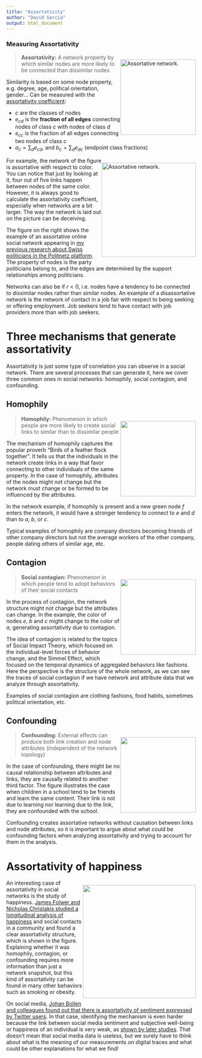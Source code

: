 ```yaml
---
title: "Assortativity"
author: "David Garcia"
output: html_document
---
```


### Measuring Assortativity

<div style="float:right">
<img src="highDegreeAssortativity.png" alt="Assortative network." width=200pt/>
</div>


> **Assortativity:** A network property by which similar nodes are more likely to be connected than dissimilar nodes


Similarity is based on some node property, e.g. degree, age, political orientation, gender... 
Can be measured with the [assortativity coefficient](https://journals.aps.org/pre/abstract/10.1103/PhysRevE.67.026126): 

\begin{equation*}
r=\frac{\sum_c e_{cc}-\sum_c a_c b_c}{1-\sum_c a_c b_c}
\end{equation*}

- $c$ are the classes of nodes
- $e_{cd}$ is the **fraction of all edges** connecting nodes of class $c$ with nodes of class $d$
- $e_{cc}$ is the fraction of all edges connecting two nodes of class $c$
- $a_c=\sum_d e_{cd}$, and $b_c=\sum_d e_{dc}$ (endpoint class fractions)

<div style="float:right">
<img src="https://dgarcia.eu/wp-content/uploads/2015/07/supports-660x661.png" alt="Assortative network." width=250pt/>
</div>

For example, the network of the figure is assortative with respect to color. You can notice that just by looking at it, four out of five links happen between nodes of the same color. However, it is always good to calculate the assortativity coeffcient, especially when networks are a bit larger. The way the network is laid out on the picture can be deceiving.

The figure on the right shows the example of an assortative online social network appearing in [my previous research about Swiss politicians in the Politnetz platform](https://arxiv.org/abs/1503.07711). The property of nodes is the party politicians belong to, and the edges are determined by the support relationships among politicians.

Networks can also be \textbf{disassortative} if $r<0$, i.e. nodes have a tendency to be connected to dissimilar nodes rather than similar nodes. An example of a disassortative network is the network of contact in a job fair with respect to being seeking or offering employment. Job seekers tend to have contact with job providers more than with job seekers.


# Three mechanisms that generate assortativity

Assortativity is just some type of correlation you can observe in a social network. There are several processes that can generate it, here we cover three common ones in social networks: homophily, social contagion, and confounding.

## Homophily

<div style="float:right">
<img src="homophilyToyExample2.png" width=200pt/>
</div>

> **Homophily:** Phenomenon in which people are more likely to create social links to similar than to dissimilar people

The mechanism of homophily captures the popular proverb "Birds of a feather flock together". It tells us that the individuals in the network create links in a way that favor connecting to other individuals of the same property. In the case of homophily, attributes of the nodes might not change but the network must change or be formed to be influenced by the attributes.

In the network example, if homophily is present and a new green node $f$ enters the network, it would have a stronger tendency to connect to $e$ and $d$ than to $a$, $b$, or $c$. 

Typical examples of homophily are company directors becoming friends of other company directors but not the average workers of the other company, people dating others of similar age, etc.

## Contagion
<div style="float:right">
<img src="contagionToyExample.png" width=200pt/>
</div>

> **Social contagion:** Phenomenon in which people tend to adopt behaviors of their social contacts

In the process of contagion, the network structure might not change but the attributes can change. In the example, the color of nodes $e$, $b$ and $c$ might change to the color of $a$, generating assortativity due to contagion.

The idea of contagion is related to the topics of Social Impact Theory, which focused on the individual-level forces of behavior change, and the Simmel Effect, which focused on the temporal dynamics of aggregated behaviors like fashions. Here the perspective is the structure of the whole network, as we can see the traces of social contagion if we have network and attribute data that we analyze through assortativity.

Examples of social contagion are clothing fashions, food habits, sometimes political orientation, etc.


## Confounding

<div style="float:right">
<img src="confounds.png" width=200pt/>
</div>

> **Confounding:** External effects can produce both link creation and node attributes (independent of the network topology)

In the case of confounding, there might be no causal relationship between attributes and links, they are causally related to another third factor.  The figure illustrates the case when children in a school tend to be friends and learn the same content. Their link is not due to learning nor learning due to the link, they are confounded with the school.

Confounding creates assortative networks without causation between links and node attributes, so it is important to argue about what could be confounding factors when analyzing assortativity and trying to account for them in the analysis.


# Assortativity of happiness

<div style="float:right">
<img src="happinessNetwork.jpg" width=300pt/>
</div>

An interesting case of assortativity in social networks is the study of happiness. [James Folwer and Nicholas Christakis studied a longitudinal analysis of happiness](https://www.bmj.com/content/337/bmj.a2338) and social contacts in a community and found a clear assortativity structure, which is shown in the figure. Explaining whether it was homophily, contagion, or confounding requires more information than just a network snapshot, but this kind of assortativity can be found in many other behaviors such as smoking or obesity. 

On social media, [Johan Bollen and colleagues found out that there is assortativity of sentiment expressed by Twitter users](http://www.mitpressjournals.org/doi/abs/10.1162/artl_a_00034#.WQigr98xBph). In that case, identifying the mechanism is even harder because the link between social media sentiment and subjective well-being or happiness of an individual is very weak, as [shown by later studies](https://dl.acm.org/doi/abs/10.1145/2786451.2786473). That doesn't mean that social media data is useless, but we surely have to think about what is the meaning of our measurements on digital traces and what could be other explanations for what we find!